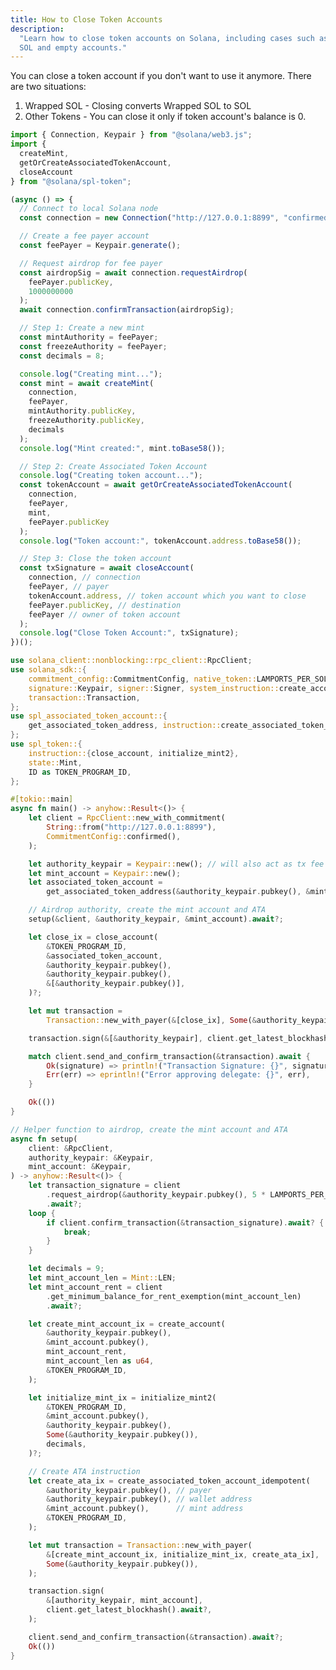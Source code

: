 ```yaml
---
title: How to Close Token Accounts
description:
  "Learn how to close token accounts on Solana, including cases such as Wrapped
  SOL and empty accounts."
---
```


You can close a token account if you don't want to use it anymore. There are two
situations:

1. Wrapped SOL - Closing converts Wrapped SOL to SOL
2. Other Tokens - You can close it only if token account's balance is 0.

<CodeTabs storage="cookbook">

```typescript !! title="Legacy"
import { Connection, Keypair } from "@solana/web3.js";
import {
  createMint,
  getOrCreateAssociatedTokenAccount,
  closeAccount
} from "@solana/spl-token";

(async () => {
  // Connect to local Solana node
  const connection = new Connection("http://127.0.0.1:8899", "confirmed");

  // Create a fee payer account
  const feePayer = Keypair.generate();

  // Request airdrop for fee payer
  const airdropSig = await connection.requestAirdrop(
    feePayer.publicKey,
    1000000000
  );
  await connection.confirmTransaction(airdropSig);

  // Step 1: Create a new mint
  const mintAuthority = feePayer;
  const freezeAuthority = feePayer;
  const decimals = 8;

  console.log("Creating mint...");
  const mint = await createMint(
    connection,
    feePayer,
    mintAuthority.publicKey,
    freezeAuthority.publicKey,
    decimals
  );
  console.log("Mint created:", mint.toBase58());

  // Step 2: Create Associated Token Account
  console.log("Creating token account...");
  const tokenAccount = await getOrCreateAssociatedTokenAccount(
    connection,
    feePayer,
    mint,
    feePayer.publicKey
  );
  console.log("Token account:", tokenAccount.address.toBase58());

  // Step 3: Close the token account
  const txSignature = await closeAccount(
    connection, // connection
    feePayer, // payer
    tokenAccount.address, // token account which you want to close
    feePayer.publicKey, // destination
    feePayer // owner of token account
  );
  console.log("Close Token Account:", txSignature);
})();
```

```rust !! title="Rust"
use solana_client::nonblocking::rpc_client::RpcClient;
use solana_sdk::{
    commitment_config::CommitmentConfig, native_token::LAMPORTS_PER_SOL, program_pack::Pack,
    signature::Keypair, signer::Signer, system_instruction::create_account,
    transaction::Transaction,
};
use spl_associated_token_account::{
    get_associated_token_address, instruction::create_associated_token_account_idempotent,
};
use spl_token::{
    instruction::{close_account, initialize_mint2},
    state::Mint,
    ID as TOKEN_PROGRAM_ID,
};

#[tokio::main]
async fn main() -> anyhow::Result<()> {
    let client = RpcClient::new_with_commitment(
        String::from("http://127.0.0.1:8899"),
        CommitmentConfig::confirmed(),
    );

    let authority_keypair = Keypair::new(); // will also act as tx fee payer
    let mint_account = Keypair::new();
    let associated_token_account =
        get_associated_token_address(&authority_keypair.pubkey(), &mint_account.pubkey());

    // Airdrop authority, create the mint account and ATA
    setup(&client, &authority_keypair, &mint_account).await?;

    let close_ix = close_account(
        &TOKEN_PROGRAM_ID,
        &associated_token_account,
        &authority_keypair.pubkey(),
        &authority_keypair.pubkey(),
        &[&authority_keypair.pubkey()],
    )?;

    let mut transaction =
        Transaction::new_with_payer(&[close_ix], Some(&authority_keypair.pubkey()));

    transaction.sign(&[&authority_keypair], client.get_latest_blockhash().await?);

    match client.send_and_confirm_transaction(&transaction).await {
        Ok(signature) => println!("Transaction Signature: {}", signature),
        Err(err) => eprintln!("Error approving delegate: {}", err),
    }

    Ok(())
}

// Helper function to airdrop, create the mint account and ATA
async fn setup(
    client: &RpcClient,
    authority_keypair: &Keypair,
    mint_account: &Keypair,
) -> anyhow::Result<()> {
    let transaction_signature = client
        .request_airdrop(&authority_keypair.pubkey(), 5 * LAMPORTS_PER_SOL)
        .await?;
    loop {
        if client.confirm_transaction(&transaction_signature).await? {
            break;
        }
    }

    let decimals = 9;
    let mint_account_len = Mint::LEN;
    let mint_account_rent = client
        .get_minimum_balance_for_rent_exemption(mint_account_len)
        .await?;

    let create_mint_account_ix = create_account(
        &authority_keypair.pubkey(),
        &mint_account.pubkey(),
        mint_account_rent,
        mint_account_len as u64,
        &TOKEN_PROGRAM_ID,
    );

    let initialize_mint_ix = initialize_mint2(
        &TOKEN_PROGRAM_ID,
        &mint_account.pubkey(),
        &authority_keypair.pubkey(),
        Some(&authority_keypair.pubkey()),
        decimals,
    )?;

    // Create ATA instruction
    let create_ata_ix = create_associated_token_account_idempotent(
        &authority_keypair.pubkey(), // payer
        &authority_keypair.pubkey(), // wallet address
        &mint_account.pubkey(),      // mint address
        &TOKEN_PROGRAM_ID,
    );

    let mut transaction = Transaction::new_with_payer(
        &[create_mint_account_ix, initialize_mint_ix, create_ata_ix],
        Some(&authority_keypair.pubkey()),
    );

    transaction.sign(
        &[authority_keypair, mint_account],
        client.get_latest_blockhash().await?,
    );

    client.send_and_confirm_transaction(&transaction).await?;
    Ok(())
}
```

</CodeTabs>
